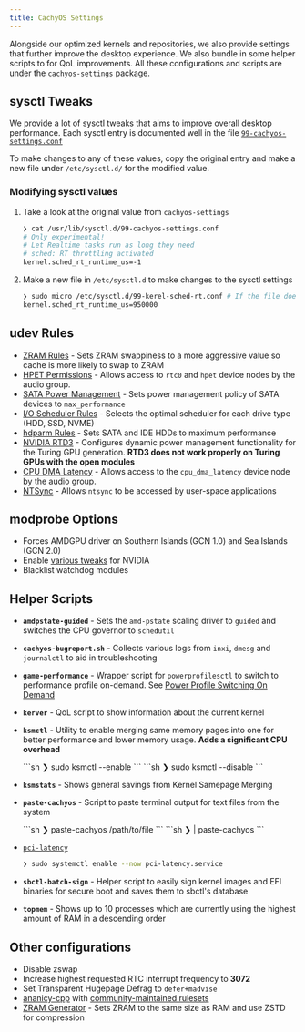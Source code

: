 ```yaml
---
title: CachyOS Settings
---
```



Alongside our optimized kernels and repositories, we also provide settings that further improve the desktop experience.
We also bundle in some helper scripts to for QoL improvements. All these configurations and scripts are under the `cachyos-settings` package.

## sysctl Tweaks

We provide a lot of sysctl tweaks that aims to improve overall desktop performance. Each sysctl entry is documented
well in the file [`99-cachyos-settings.conf`](https://github.com/CachyOS/CachyOS-Settings/blob/master/usr/lib/sysctl.d/99-cachyos-settings.conf)

To make changes to any of these values, copy the original entry and make a new file under `/etc/sysctl.d/` for the modified value.

### Modifying sysctl values

<Steps>

1. Take a look at the original value from `cachyos-settings`

    ```sh
    ❯ cat /usr/lib/sysctl.d/99-cachyos-settings.conf
    # Only experimental!
    # Let Realtime tasks run as long they need
    # sched: RT throttling activated
    kernel.sched_rt_runtime_us=-1
    ```

2. Make a new file in `/etc/sysctl.d` to make changes to the sysctl settings

    ```sh title="Reverting kernel.sched_rt_runtime_us= to its default value"
    ❯ sudo micro /etc/sysctl.d/99-kerel-sched-rt.conf # If the file doesn't exist, this command creates and lets you edit the file
    kernel.sched_rt_runtime_us=950000
    ```

</Steps>

## udev Rules

- [ZRAM Rules](https://github.com/CachyOS/CachyOS-Settings/blob/master/usr/lib/udev/rules.d/30-zram.rules) - Sets ZRAM swappiness to a more aggressive
value so cache is more likely to swap to ZRAM
- [HPET Permissions](https://github.com/CachyOS/CachyOS-Settings/blob/master/usr/lib/udev/rules.d/40-hpet-permissions.rules) - Allows access to `rtc0`
and `hpet` device nodes by the audio group.
- [SATA Power Management](https://github.com/CachyOS/CachyOS-Settings/blob/master/usr/lib/udev/rules.d/50-sata.rules) - Sets power management policy of SATA devices to `max_performance`
- [I/O Scheduler Rules](https://github.com/CachyOS/CachyOS-Settings/blob/master/usr/lib/udev/rules.d/60-ioschedulers.rules) - Selects the optimal scheduler for each drive type (HDD, SSD, NVME)
- [hdparm Rules](https://github.com/CachyOS/CachyOS-Settings/blob/master/usr/lib/udev/rules.d/69-hdparm.rules) - Sets SATA and IDE HDDs to maximum performance
- [NVIDIA RTD3](https://github.com/CachyOS/CachyOS-Settings/blob/master/usr/lib/udev/rules.d/71-nvidia.rules) - Configures dynamic power management functionality for the Turing GPU generation. **RTD3 does not work properly on Turing GPUs with the open modules**
- [CPU DMA Latency](https://github.com/CachyOS/CachyOS-Settings/blob/master/usr/lib/udev/rules.d/99-cpu-dma-latency.rules) -
Allows access to the `cpu_dma_latency` device node by the audio group.
- [NTSync](https://github.com/CachyOS/CachyOS-Settings/blob/master/usr/lib/udev/rules.d/99-ntsync.rules) - Allows `ntsync` to be accessed by user-space
applications

## modprobe Options

- Forces AMDGPU driver on Southern Islands (GCN 1.0) and Sea Islands (GCN 2.0)
- Enable [various tweaks](https://github.com/CachyOS/CachyOS-Settings/blob/master/usr/lib/modprobe.d/nvidia.conf) for NVIDIA
- Blacklist watchdog modules

## Helper Scripts

- **`amdpstate-guided`** - Sets the `amd-pstate` scaling driver to `guided` and switches the CPU governor to `schedutil`
- **`cachyos-bugreport.sh`** - Collects various logs from `inxi`, `dmesg` and `journalctl` to aid in troubleshooting
- **`game-performance`** - Wrapper script for `powerprofilesctl` to switch to performance profile on-demand.
See [Power Profile Switching On Demand](/configuration/gaming#power-profile-switching-on-demand)
- **`kerver`** - QoL script to show information about the current kernel
- **`ksmctl`** - Utility to enable merging same memory pages into one for better performance and lower memory usage. **Adds a significant CPU overhead**

    <Tabs>
        <TabItem label="Enable Kernel Samepage Merging">
            ```sh
            ❯ sudo ksmctl --enable
            ```
        </TabItem>
        <TabItem label="Disable Kernel Samepage Merging">
            ```sh
            ❯ sudo ksmctl --disable
            ```
        </TabItem>
    </Tabs>
- **`ksmstats`** - Shows general savings from Kernel Samepage Merging
- **`paste-cachyos`** - Script to paste terminal output for text files from the system

    <Tabs>
        <TabItem label="Uploading text files">
            ```sh
            ❯ paste-cachyos /path/to/file
            ```
        </TabItem>
        <TabItem label="Uploading Terminal Output">
            ```sh
            ❯ <command> | paste-cachyos
            ```
        </TabItem>
    </Tabs>
- [`pci-latency`](https://github.com/CachyOS/CachyOS-Settings/blob/master/usr/bin/pci-latency)
    ```sh title="Enabling pci-latency systemwide"
    ❯ sudo systemctl enable --now pci-latency.service
    ```
- **`sbctl-batch-sign`** - Helper script to easily sign kernel images and EFI binaries for secure boot and saves them to sbctl's
database
- **`topmem`** - Shows up to 10 processes which are currently using the highest amount of RAM in a descending order


## Other configurations

- Disable zswap
- Increase highest requested RTC interrupt frequency to **3072**
- Set Transparent Hugepage Defrag to `defer+madvise`
- [ananicy-cpp](https://gitlab.com/ananicy-cpp/ananicy-cpp) with [community-maintained rulesets](https://github.com/CachyOS/ananicy-rules)
- [ZRAM Generator](https://github.com/CachyOS/CachyOS-Settings/blob/master/usr/lib/systemd/zram-generator.conf) - Sets ZRAM to the same size as RAM and use ZSTD for compression


